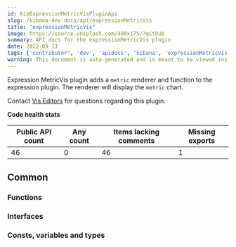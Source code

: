 ```yaml
---
id: kibExpressionMetricVisPluginApi
slug: /kibana-dev-docs/api/expressionMetricVis
title: "expressionMetricVis"
image: https://source.unsplash.com/400x175/?github
summary: API docs for the expressionMetricVis plugin
date: 2022-03-13
tags: ['contributor', 'dev', 'apidocs', 'kibana', 'expressionMetricVis']
warning: This document is auto-generated and is meant to be viewed inside our experimental, new docs system. Reach out in #docs-engineering for more info.
---
```


Expression MetricVis plugin adds a `metric` renderer and function to the expression plugin. The renderer will display the `metric` chart.

Contact [Vis Editors](https://github.com/orgs/elastic/teams/kibana-vis-editors) for questions regarding this plugin.

**Code health stats**

| Public API count  | Any count | Items lacking comments | Missing exports |
|-------------------|-----------|------------------------|-----------------|
| 46 | 0 | 46 | 1 |

## Common

### Functions
<DocDefinitionList data={expressionMetricVisObj.common.functions}/>

### Interfaces
<DocDefinitionList data={expressionMetricVisObj.common.interfaces}/>

### Consts, variables and types
<DocDefinitionList data={expressionMetricVisObj.common.misc}/>


